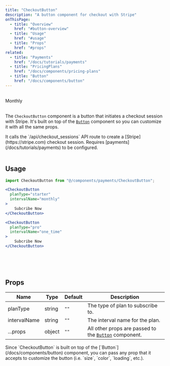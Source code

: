 ```yaml
---
title: "CheckoutButton"
description: "A button component for checkout with Stripe"
onThisPage:
  - title: "Overview"
    href: "#button-overview"
  - title: "Usage"
    href: "#usage"
  - title: "Props"
    href: "#props"
related:
  - title: "Payments"
    href: "/docs/tutorials/payments"
  - title: "PricingPlans"
    href: "/docs/components/pricing-plans"
  - title: "Button"
    href: "/docs/components/button"
---
```


<div id="button-overview" />

<br/>

<div className="flex items-center justify-center">
    <div className="flex items-center flex-col gap-4 mb-8 w-52">
        <CheckoutButton planType={"monthly"} intervalName={"month"} color="green" variant="soft">Monthly</CheckoutButton>
    </div>
</div>

<br/>

The `CheckoutButton` component is a button that initiates a checkout session with Stripe.
It's built on top of the [`Button`](/docs/components/button) component so you can customize it with all the same props.

<Callout>
    It calls the `/api/checkout_sessions` API route to create a [Stripe](https://stripe.com) checkout session.
</Callout>

<Caution>
    Requires [payments](/docs/tutorials/payments) to be configured.
</Caution>

<br/>
<br/>
<Divider />

<div id="usage" />

## Usage

```jsx
import CheckoutButton from "@/components/payments/CheckoutButton";

<CheckoutButton
  planType="starter"
  intervalName="monthly"
>
    Subcribe Now
</CheckoutButton>

<CheckoutButton
  planType="pro"
  intervalName="one_time"
>
    Subcribe Now
</CheckoutButton>
```

<br/>
<br/>
<br/>
<Divider />

<div id="props" />

## Props

| Name         | Type   | Default | Description                                                                      |
|--------------|--------|---------|----------------------------------------------------------------------------------|
| planType     | string | `""`    | The type of plan to subscribe to.                                                |
| intervalName | string | `""`    | The interval name for the plan.                                                  |
| ...props     | object | `""`    | All other props are passed to the [`Button`](/docs/components/button) component. |

<Tip>
    Since `CheckoutButton` is built on top of the [`Button`](/docs/components/button) component, you can pass any prop that it accepts to customize the button
    (i.e. `size`, `color`, `loading`, etc.).
</Tip>




